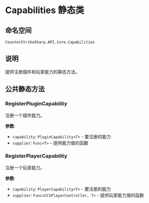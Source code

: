 # Capabilities 静态类

## 命名空间
`CounterStrikeSharp.API.Core.Capabilities`

## 说明
提供注册插件和玩家能力的静态方法。

## 公共静态方法

### RegisterPluginCapability<T>
注册一个插件能力。

**参数**:
- `capability`: `PluginCapability<T>` - 要注册的能力
- `supplier`: `Func<T>` - 提供能力值的函数

### RegisterPlayerCapability<T>  
注册一个玩家能力。

**参数**:
- `capability`: `PlayerCapability<T>` - 要注册的能力
- `supplier`: `Func<CCSPlayerController, T>` - 提供玩家能力值的函数 